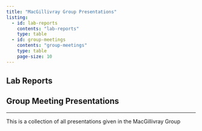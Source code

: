 ```yaml
---
title: "MacGillivray Group Presentations"
listing: 
  - id: lab-reports
    contents: "lab-reports"
    type: table
  - id: group-meetings
    contents: "group-meetings"
    type: table
    page-size: 10
---
```


## Lab Reports

:::{#lab-reports}
:::

## Group Meeting Presentations

:::{#group-meetings}
:::
---

This is a collection of all presentations given in the MacGillivray Group

